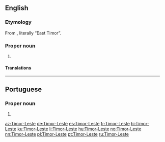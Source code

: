 {{also|Timor Leste}}
==English==
{{wikipedia}}

===Etymology===
From {{etyl|pt|en}} {{m|pt|Timor-Leste}}, literally “East Timor”.

===Proper noun===
{{en-proper noun}}

# {{non-gloss definition|The official name of [[East Timor]].}}

====Translations====
{{trans-see|East Timor}}

----

==Portuguese==

===Proper noun===
{{pt-proper noun|m}}

# {{alternative spelling of|Timor Leste|lang=pt}}

[[az:Timor-Leste]]
[[de:Timor-Leste]]
[[es:Timor-Leste]]
[[fr:Timor-Leste]]
[[hi:Timor-Leste]]
[[ku:Timor-Leste]]
[[li:Timor-Leste]]
[[hu:Timor-Leste]]
[[no:Timor-Leste]]
[[nn:Timor-Leste]]
[[pl:Timor-Leste]]
[[pt:Timor-Leste]]
[[ru:Timor-Leste]]